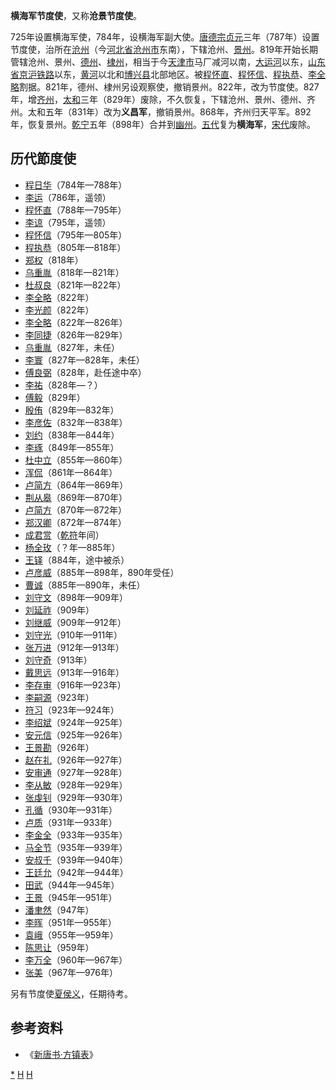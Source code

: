 '''横海军节度使'''，又称'''沧景节度使'''。

725年设置横海军使，784年，设横海军副大使。[[唐德宗|唐德宗]][[貞元_(唐朝)|贞元]]三年（787年）设置节度使，治所在[[沧州_(古代)|沧州]]（今[[河北省|河北省]][[沧州市|沧州市]]东南），下辖沧州、[[景州_(隋朝)|景州]]。819年开始长期管辖沧州、景州、[[德州_(隋朝)|德州]]、[[棣州|棣州]]，相当于今[[天津市|天津市]]马厂减河以南，[[大运河|大运河]]以东，[[山东省|山东省]][[京沪铁路|京沪铁路]]以东，[[黄河|黄河]]以北和[[博兴县|博兴县]]北部地区。被[[程怀直|程怀直]]、[[程怀信|程怀信]]、[[程执恭|程执恭]]、[[李全略|李全略]]割据。821年，德州、棣州另设观察使，撤销景州。822年，改为节度使。827年，增[[齐州_(北魏)|齐州]]，[[大和_(唐朝)|太和]]三年（829年）废除，不久恢复，下辖沧州、景州、德州、齐州。太和五年（831年）改为'''义昌军'''，撤销景州。868年，齐州归天平军。892年，恢复景州。[[乾宁|乾宁]]五年（898年）合并到[[幽州_(十六国)|幽州]]。[[五代|五代]]复为'''横海军'''，[[宋代|宋代]]废除。

==历代節度使==
* [[程日华|程日华]]（784年—788年）
* [[李运|李运]]（786年，遥领）
* [[程怀直|程怀直]]（788年—795年）
* [[李谅|李谅]]（795年，遥领）
* [[程怀信|程怀信]]（795年—805年）
* [[程执恭|程执恭]]（805年—818年）
* [[郑权|郑权]]（818年）
* [[乌重胤|乌重胤]]（818年—821年）
* [[杜叔良|杜叔良]]（821年—822年）
* [[李全略|李全略]]（822年）
* [[李光颜|李光颜]]（822年）
* [[李全略|李全略]]（822年—826年）
* [[李同捷|李同捷]]（826年—829年）
* [[乌重胤|乌重胤]]（827年，未任）
* [[李寰|李寰]]（827年—828年，未任）
* [[傅良弼|傅良弼]]（828年，赴任途中卒）
* [[李祐_(唐朝节度使)|李祐]]（828年—？）
* [[傅毅|傅毅]]（829年）
* [[殷侑|殷侑]]（829年—832年）
* [[李彦佐|李彦佐]]（832年—838年）
* [[刘约|刘约]]（838年—844年）
* [[李琢|李琢]]（849年—855年）
* [[杜中立|杜中立]]（855年—860年）
* [[浑侃|浑侃]]（861年—864年）
* [[卢简方|卢简方]]（864年—869年）
* [[荆从皋|荆从皋]]（869年—870年）
* [[卢简方|卢简方]]（870年—872年）
* [[郑汉卿|郑汉卿]]（872年—874年）
* [[成君赏|成君赏]]（[[乾符|乾符]]年间）
* [[杨全玫|杨全玫]]（？年—885年）
* [[王铎_(唐朝)|王铎]]（884年，途中被杀）
* [[卢彦威|卢彦威]]（885年—898年，890年受任）
* [[曹诚|曹诚]]（885年—890年，未任）
* [[刘守文|刘守文]]（898年—909年）
* [[刘延祚|刘延祚]]（909年）
* [[刘继威|刘继威]]（909年—912年）
* [[刘守光|刘守光]]（910年—911年）
* [[张万进|张万进]]（912年—913年）
* [[刘守奇|刘守奇]]（913年）
* [[戴思远|戴思远]]（913年—916年）
* [[李存审|李存审]]（916年—923年）
* [[李嗣源|李嗣源]]（923年）
* [[符习|符习]]（923年—924年）
* [[李绍斌|李绍斌]]（924年—925年）
* [[安元信_(后唐)|安元信]]（925年—926年）
* [[王景勘|王景勘]]（926年）
* [[赵在礼|赵在礼]]（926年—927年）
* [[安审通|安审通]]（927年—928年）
* [[李从敏|李从敏]]（928年—929年）
* [[张虔钊|张虔钊]]（929年—930年）
* [[孔循|孔循]]（930年—931年）
* [[卢质|卢质]]（931年—933年）
* [[李金全|李金全]]（933年—935年）
* [[马全节|马全节]]（935年—939年）
* [[安叔千|安叔千]]（939年—940年）
* [[王廷允|王廷允]]（942年—944年）
* [[田武|田武]]（944年—945年）
* [[王景|王景]]（945年—951年）
* [[潘聿然|潘聿然]]（947年）
* [[李晖|李晖]]（951年—955年）
* [[袁峨|袁峨]]（955年—959年）
* [[陈思让|陈思让]]（959年）
* [[李万全|李万全]]（960年—967年）
* [[张美|张美]]（967年—976年）

另有节度使[[夏侯义|夏侯义]]，任期待考。

==参考资料==
*《[[s:新唐書/卷064|新唐书·方镇表]]》
{{唐朝藩镇节度使}}
{{五代十國藩鎮節度使}}

[[category:橫海軍節度使|*]]
[[category:唐朝官制|H]]
[[category:河北历史|H]]